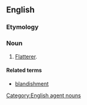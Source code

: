 ==English==

===Etymology===
{{suffix|en|blandish|er}}

===Noun===
{{en-noun}}

# [[flatterer|Flatterer]].

====Related terms====
* [[blandishment]]

[[Category:English agent nouns]]